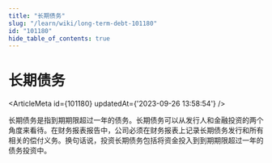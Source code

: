 ```yaml
---
title: "长期债务"
slug: "/learn/wiki/long-term-debt-101180"
id: "101180"
hide_table_of_contents: true
---
```



# 长期债务

<ArticleMeta id={101180} updatedAt={'2023-09-26 13:58:54'} />
<div className='border-solid border-b border-t-0 my-4 border-[var(--ifm-color-gray-300)]' />

长期债务是指到期期限超过一年的债务。长期债务可以从发行人和金融投资的两个角度来看待。在财务报表报告中，公司必须在财务报表上记录长期债务发行和所有相关的偿付义务。换句话说，投资长期债务包括将资金投入到到期期限超过一年的债务投资中。
